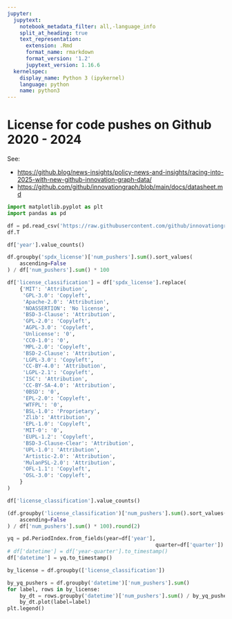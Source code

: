 ```yaml
---
jupyter:
  jupytext:
    notebook_metadata_filter: all,-language_info
    split_at_heading: true
    text_representation:
      extension: .Rmd
      format_name: rmarkdown
      format_version: '1.2'
      jupytext_version: 1.16.6
  kernelspec:
    display_name: Python 3 (ipykernel)
    language: python
    name: python3
---
```


# License for code pushes on Github 2020 - 2024


See:

* <https://github.blog/news-insights/policy-news-and-insights/racing-into-2025-with-new-github-innovation-graph-data/>
* <https://github.com/github/innovationgraph/blob/main/docs/datasheet.md>

```python
import matplotlib.pyplot as plt
import pandas as pd
```

```python
df = pd.read_csv('https://raw.githubusercontent.com/github/innovationgraph/refs/heads/main/data/licenses.csv')
df.T
```

```python
df['year'].value_counts()
```

```python
df.groupby('spdx_license')['num_pushers'].sum().sort_values(
    ascending=False
) / df['num_pushers'].sum() * 100
```

```python
df['license_classification'] = df['spdx_license'].replace(
    {'MIT': 'Attribution',
     'GPL-3.0': 'Copyleft',
     'Apache-2.0': 'Attribution',
     'NOASSERTION': 'No license',
     'BSD-3-Clause': 'Attribution',
     'GPL-2.0': 'Copyleft',
     'AGPL-3.0': 'Copyleft',
     'Unlicense': '0',
     'CC0-1.0': '0',
     'MPL-2.0': 'Copyleft',
     'BSD-2-Clause': 'Attribution',
     'LGPL-3.0': 'Copyleft',
     'CC-BY-4.0': 'Attribution',
     'LGPL-2.1': 'Copyleft',
     'ISC': 'Attribution',
     'CC-BY-SA-4.0': 'Attribution',
     '0BSD': '0',
     'EPL-2.0': 'Copyleft',
     'WTFPL': '0',
     'BSL-1.0': 'Proprietary',
     'Zlib': 'Attribution',
     'EPL-1.0': 'Copyleft',
     'MIT-0': '0',
     'EUPL-1.2': 'Copyleft',
     'BSD-3-Clause-Clear': 'Attribution',
     'UPL-1.0': 'Attribution',
     'Artistic-2.0': 'Attribution',
     'MulanPSL-2.0': 'Attribution',
     'OFL-1.1': 'Copyleft',
     'OSL-3.0': 'Copyleft',
    }
)
```

```python
df['license_classification'].value_counts()
```

```python
(df.groupby('license_classification')['num_pushers'].sum().sort_values(
    ascending=False
) / df['num_pushers'].sum() * 100).round(2)
```

```python
yq = pd.PeriodIndex.from_fields(year=df['year'],
                                                quarter=df['quarter'])
# df['datetime'] = df['year-quarter'].to_timestamp()
df['datetime'] = yq.to_timestamp()
```

```python
by_license = df.groupby(['license_classification'])
```

```python
by_yq_pushers = df.groupby('datetime')['num_pushers'].sum()
for label, rows in by_license:
    by_dt = rows.groupby('datetime')['num_pushers'].sum() / by_yq_pushers
    by_dt.plot(label=label)
plt.legend()
```
